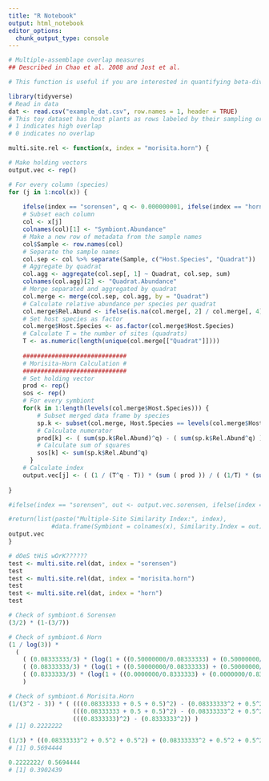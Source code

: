 ```yaml
---
title: "R Notebook"
output: html_notebook
editor_options: 
  chunk_output_type: console
---
```


```r
# Multiple-assemblage overlap measures 
## Described in Chao et al. 2008 and Jost et al. 

# This function is useful if you are interested in quantifying beta-diversity when samples are grouped by multiple assemblages or sites (quadrats, transects, etc.). In this case, species (fungi) reside within samples (host plants) and a grouped by sampling units (quadrats). 

library(tidyverse)
# Read in data 
dat <- read.csv("example_dat.csv", row.names = 1, header = TRUE)
# This toy dataset has host plants as rows labeled by their sampling origin (quadrat, transect, etc.; .1 = quadrat 1) and fungal symbionts as columns.
# 1 indicates high overlap 
# 0 indicates no overlap 

multi.site.rel <- function(x, index = "morisita.horn") {

# Make holding vectors 
output.vec <- rep()

# For every column (species)
for (j in 1:ncol(x)) {
    
    ifelse(index == "sorensen", q <- 0.000000001, ifelse(index == "horn", q <- 0.99999, ifelse(index == "morisita.horn", q <- 2, stop("invalid distance method") )))
    # Subset each column
    col <- x[j]
    colnames(col)[1] <- "Symbiont.Abundance"
    # Make a new row of metadata from the sample names
    col$Sample <- row.names(col)
    # Separate the sample names
    col.sep <- col %>% separate(Sample, c("Host.Species", "Quadrat"))
    # Aggregate by quadrat
    col.agg <- aggregate(col.sep[, 1] ~ Quadrat, col.sep, sum)
    colnames(col.agg)[2] <- "Quadrat.Abundance"
    # Merge separated and aggregated by quadrat
    col.merge <- merge(col.sep, col.agg, by = "Quadrat")
    # Calculate relative abundance per species per quadrat
    col.merge$Rel.Abund <- ifelse(is.na(col.merge[, 2] / col.merge[, 4]), 0, col.merge[, 2] / col.merge[, 4])
    # Set host species as factor
    col.merge$Host.Species <- as.factor(col.merge$Host.Species)
    # Calculate T = the number of sites (quadrats)
    T <- as.numeric(length(unique(col.merge[["Quadrat"]])))
    
    #############################
    # Morisita-Horn Calculation #
    #############################
    # Set holding vector
    prod <- rep()
    sos <- rep()
    # For every symbiont
    for(k in 1:length(levels(col.merge$Host.Species))) {
        # Subset merged data frame by species
        sp.k <- subset(col.merge, Host.Species == levels(col.merge$Host.Species)[k])
        # Calculate numerator
        prod[k] <- ( sum(sp.k$Rel.Abund)^q) - ( sum(sp.k$Rel.Abund^q) )
        # Calculate sum of squares
        sos[k] <- sum(sp.k$Rel.Abund^q)
      }
    # Calculate index
    output.vec[j] <- ( (1 / (T^q - T)) * (sum ( prod )) / ( (1/T) * (sum(sos)) ) )
    
}

#ifelse(index == "sorensen", out <- output.vec.sorensen, ifelse(index == "horn", out <- output.vec.horn, ifelse(index == "morisita.horn", out <- output.vec.morisita.horn, stop("invalid distance method") )))

#return(list(paste("Multiple-Site Similarity Index:", index),
            #data.frame(Symbiont = colnames(x), Similarity.Index = out)))
output.vec
}

# dOeS tHiS wOrK?????? 
test <- multi.site.rel(dat, index = "sorensen")
test
test <- multi.site.rel(dat, index = "morisita.horn")
test
test <- multi.site.rel(dat, index = "horn")
test

# Check of symbiont.6 Sorensen
(3/2) * (1-(3/7))

# Check of symbiont.6 Horn
(1 / log(3)) * 
  ( 
    ( (0.08333333/3) * (log(1 + ((0.50000000/0.08333333) + (0.50000000/0.08333333)) )) ) +
    ( (0.08333333/3) * (log(1 + ((0.50000000/0.08333333) + (0.50000000/0.08333333)) )) ) +
    ( (0.8333333/3) * (log(1 + ((0.0000000/0.8333333) + (0.0000000/0.8333333)) )) ) 
    ) 

# Check of symbiont.6 Morisita.Horn
(1/(3^2 - 3)) * ( (((0.08333333 + 0.5 + 0.5)^2) - (0.08333333^2 + 0.5^2 + 0.5^2)) + 
                  (((0.08333333 + 0.5 + 0.5)^2) - (0.08333333^2 + 0.5^2 + 0.5^2)) + 
                  (((0.8333333)^2) - (0.8333333^2)) )
# [1] 0.2222222

(1/3) * ((0.08333333^2 + 0.5^2 + 0.5^2) + (0.08333333^2 + 0.5^2 + 0.5^2) + (0.8333333^2))
# [1] 0.5694444

0.2222222/ 0.5694444
# [1] 0.3902439

```


